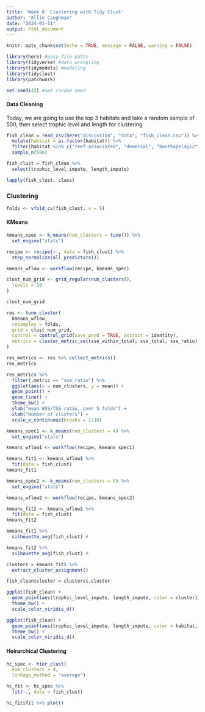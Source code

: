 ```yaml
---
title: 'Week 8: Clustering with Tidy Clust'
author: "Allie Caughman"
date: "2024-01-11"
output: html_document
---
```


```r
knitr::opts_chunk$set(echo = TRUE, message = FALSE, warning = FALSE)

library(here) #easy file paths
library(tidyverse) #data wrangling
library(tidymodels) #modeling
library(tidyclust)
library(patchwork)

set.seed(42) #set random seed
```

#### Data Cleaning

Today, we are going to use the top 3 habitats and take a random sample of 500, then select trophic level and length for clustering


```r

fish_clean = read_csv(here("discussion", "data", "fish_clean.csv")) %>% 
  mutate(habitat = as.factor(habitat)) %>% 
  filter(habitat %in% c("reef-associated", "demersal", "benthopelagic")) %>% 
  sample_n(500)

fish_clust = fish_clean %>% 
  select(trophic_level_impute, length_impute) 

lapply(fish_clust, class)

```

### Clustering

```r
folds <- vfold_cv(fish_clust, v = 5)
```

#### KMeans

```r
kmeans_spec <- k_means(num_clusters = tune()) %>%
  set_engine("stats")
```

```r
recipe <- recipe(~., data = fish_clust) %>% 
  step_normalize(all_predictors())

kmeans_wflow <- workflow(recipe, kmeans_spec)
```

```r
clust_num_grid <- grid_regular(num_clusters(),
  levels = 10
)

clust_num_grid
```

```r
res <- tune_cluster(
  kmeans_wflow,
  resamples = folds,
  grid = clust_num_grid,
  control = control_grid(save_pred = TRUE, extract = identity),
  metrics = cluster_metric_set(sse_within_total, sse_total, sse_ratio)
)
```

```r
res_metrics <- res %>% collect_metrics()
res_metrics
```

```r
res_metrics %>%
  filter(.metric == "sse_ratio") %>%
  ggplot(aes(x = num_clusters, y = mean)) +
  geom_point() +
  geom_line() +
  theme_bw() +
  ylab("mean WSS/TSS ratio, over 5 folds") +
  xlab("Number of clusters") +
  scale_x_continuous(breaks = 1:10)
```

```r
kmeans_spec1 <- k_means(num_clusters = 4) %>%
  set_engine("stats")

kmeans_wflow1 <- workflow(recipe, kmeans_spec1)
```

```r
kmeans_fit1 <- kmeans_wflow1 %>%
  fit(data = fish_clust)
kmeans_fit1
```

```r
kmeans_spec2 <- k_means(num_clusters = 5) %>%
  set_engine("stats")

kmeans_wflow2 <- workflow(recipe, kmeans_spec2)
```

```r
kmeans_fit2 <- kmeans_wflow2 %>%
  fit(data = fish_clust)
kmeans_fit2
```

```r
kmeans_fit1 %>%
  silhouette_avg(fish_clust) #
```

```r
kmeans_fit2 %>%
  silhouette_avg(fish_clust) #
```

```r
clusters = kmeans_fit1 %>%
  extract_cluster_assignment()

fish_clean$cluster = clusters$.cluster
```

```r
ggplot(fish_clean) +
  geom_point(aes(trophic_level_impute, length_impute, color = cluster)) +
  theme_bw() +
  scale_color_viridis_d()

ggplot(fish_clean) +
  geom_point(aes(trophic_level_impute, length_impute, color = habitat, shape = cluster)) +
  theme_bw() +
  scale_color_viridis_d()
```

#### Heirarchical Clustering

```r
hc_spec <- hier_clust(
  num_clusters = 4,
  linkage_method = "average")
```

```r
hc_fit <- hc_spec %>%
  fit(~., data = fish_clust)
```

```r
hc_fit$fit %>% plot()
```

